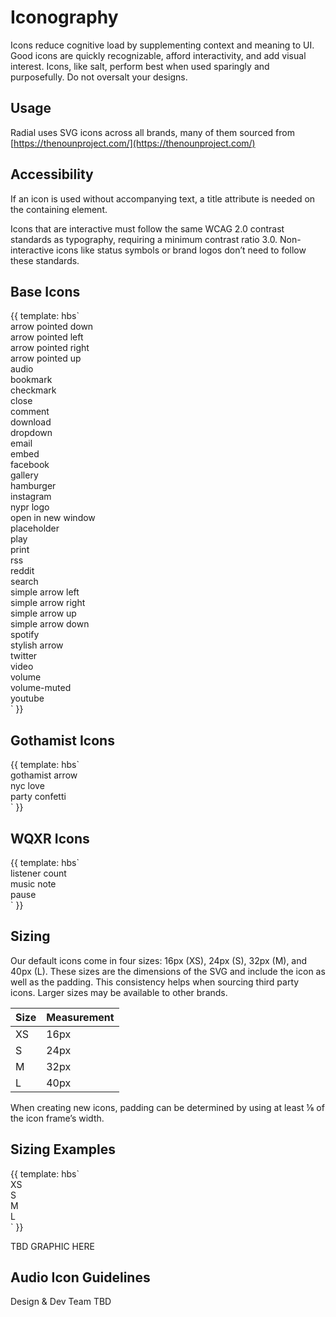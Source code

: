 
<Meta title="Foundations/Iconography" />


# Iconography

Icons reduce cognitive load by supplementing context and meaning to UI. Good icons are quickly recognizable, afford interactivity, and add visual interest. Icons, like salt, perform best when used sparingly and purposefully. Do not oversalt your designs.

## Usage

Radial uses SVG icons across all brands, many of them sourced from [https://thenounproject.com/](https://thenounproject.com/)


## Accessibility

If an icon is used without accompanying text, a title attribute is needed on the containing element.

Icons that are interactive must follow the same WCAG 2.0 contrast standards as typography, requiring a minimum contrast ratio 3.0. Non-interactive icons like status symbols or brand logos don’t need to follow these standards.

## Base Icons

<Preview>
  <Story name="BaseIcons" height="500px">{{
    template: hbs`
    <div class="l-grid l-grid--4up">
      <div>
        <div class="u-flex u-align-items--center u-space--bottom">
            <span class="o-icon u-icon--s u-space--right">
              <Icon @icon='arrow-pointed-down' @title='icon title' />
            </span>
          <div>arrow pointed down</div>
        </div>
      </div>
      <div>
        <div class="u-flex u-align-items--center u-space--bottom">
            <span class="o-icon u-icon--s u-space--right">
              <Icon @icon='arrow-pointed-left' @title='icon title' />
            </span>
          <div>arrow pointed left</div>
        </div>
      </div>
      <div>
        <div class="u-flex u-align-items--center u-space--bottom">
            <span class= "o-icon u-icon--s u-space--right">
              <Icon @icon='arrow-pointed-right' @title='icon title' />
            </span>
          <div>arrow pointed right</div>
        </div>
      </div>
      <div>
        <div class="u-flex u-align-items--center u-space--bottom">
            <span class= "o-icon u-icon--s u-space--right">
              <Icon @icon='arrow-pointed-up' @title='icon title' />
            </span>
          <div>arrow pointed up</div>
        </div>
      </div>
      <div>
        <div class= "u-flex u-align-items--center u-space--bottom">
            <span class= "o-icon u-icon--s u-space--right">
              <Icon @icon='audio' @title='icon title' />
            </span>
          <div>audio</div>
        </div>
      </div>
      <div>
        <div class= "u-flex u-align-items--center u-space--bottom">
            <span class= "o-icon u-icon--s u-space--right">
              <Icon @icon='bookmark' @title='icon title' />
            </span>
          <div>bookmark</div>
        </div>
      </div>
      <div>
        <div class= "u-flex u-align-items--center u-space--bottom">
            <span class= "o-icon u-icon--s u-space--right">
              <Icon @icon='checkmark' @title='icon title' />
            </span>
          <div>checkmark</div>
        </div>
      </div>
      <div>
        <div class= "u-flex u-align-items--center u-space--bottom">
            <span class= "o-icon u-icon--s u-space--right">
              <Icon @icon='close' @title='icon title' />
            </span>
          <div>close</div>
        </div>
      </div>
      <div>
        <div class= "u-flex u-align-items--center u-space--bottom">
            <span class= "o-icon u-icon--s u-space--right">
              <Icon @icon='comment' @title='icon title' />
            </span>
          <div>comment</div>
        </div>
      </div>
      <div>
        <div class= "u-flex u-align-items--center u-space--bottom">
            <span class= "o-icon u-icon--s u-space--right">
              <Icon @icon='download' @title='icon title' />
            </span>
          <div>download</div>
        </div>
      </div>
      <div>
        <div class= "u-flex u-align-items--center u-space--bottom">
            <span class= "o-icon u-icon--s u-space--right">
              <Icon @icon='dropdown' @title='icon title' />
            </span>
          <div>dropdown</div>
        </div>
      </div>
      <div>
        <div class= "u-flex u-align-items--center u-space--bottom">
            <span class= "o-icon u-icon--s u-space--right">
              <Icon @icon='email' @title='icon title' />
            </span>
          <div>email</div>
        </div>
      </div>
      <div>
        <div class= "u-flex u-align-items--center u-space--bottom">
            <span class= "o-icon u-icon--s u-space--right">
              <Icon @icon='embed' @title='icon title' />
            </span>
          <div>embed</div>
        </div>
      </div>
      <div>
        <div class= "u-flex u-align-items--center u-space--bottom">
            <span class= "o-icon u-icon--s u-space--right">
              <Icon @icon='facebook' @title='icon title' />
            </span>
          <div>facebook</div>
        </div>
      </div>
      <div>
        <div class= "u-flex u-align-items--center u-space--bottom">
            <span class= "o-icon u-icon--s u-space--right">
              <Icon @icon='gallery' @title='icon title' />
            </span>
          <div>gallery</div>
        </div>
      </div>
      <div>
        <div class= "u-flex u-align-items--center u-space--bottom">
            <span class= "o-icon u-icon--s u-space--right">
              <Icon @icon='hamburger' @title='icon title' />
            </span>
          <div>hamburger</div>
        </div>
      </div>
      <div>
        <div class= "u-flex u-align-items--center u-space--bottom">
            <span class= "o-icon u-icon--s u-space--right">
              <Icon @icon='instagram' @title='icon title' />
            </span>
          <div>instagram</div>
        </div>
      </div>
      <div>
        <div class= "u-flex u-align-items--center u-space--bottom">
            <span class= "o-icon u-icon--s u-space--right">
              <Icon @icon='nypr-logo' @title='icon title' />
            </span>
          <div>nypr logo</div>
        </div>
      </div>
      <div>
        <div class= "u-flex u-align-items--center u-space--bottom">
            <span class= "o-icon u-icon--s u-space--right">
              <Icon @icon='open-in-new-window' @title='icon title' />
            </span>
          <div>open in new window</div>
        </div>
      </div>
      <div>
        <div class= "u-flex u-align-items--center u-space--bottom">
            <span class= "o-icon u-icon--s u-space--right">
              <Icon @icon='placeholder' @title='icon title' />
            </span>
          <div>placeholder</div>
        </div>
      </div>
      <div>
        <div class= "u-flex u-align-items--center u-space--bottom">
            <span class= "o-icon u-icon--s u-space--right">
              <Icon @icon='play' @title='icon title' />
            </span>
          <div>play</div>
        </div>
      </div>
      <div>
        <div class= "u-flex u-align-items--center u-space--bottom">
            <span class= "o-icon u-icon--s u-space--right">
              <Icon @icon='print' @title='icon title' />
            </span>
          <div>print</div>
        </div>
      </div>
      <div>
        <div class= "u-flex u-align-items--center u-space--bottom">
            <span class= "o-icon u-icon--s u-space--right">
              <Icon @icon='rss' @title='icon title' />
            </span>
          <div>rss</div>
        </div>
      </div>
      <div>
        <div class= "u-flex u-align-items--center u-space--bottom">
            <span class= "o-icon u-icon--s u-space--right">
              <Icon @icon='reddit' @title='icon title' />
            </span>
          <div>reddit</div>
        </div>
      </div>
      <div>
        <div class= "u-flex u-align-items--center u-space--bottom">
            <span class= "o-icon u-icon--s u-space--right">
              <Icon @icon='search' @title='icon title' />
            </span>
          <div>search</div>
        </div>
      </div>
      <div>
        <div class= "u-flex u-align-items--center u-space--bottom">
            <span class= "o-icon u-icon--s u-space--right">
              <Icon @icon='simple-arrow-left' @title='icon title' />
            </span>
          <div>simple arrow left</div>
        </div>
      </div>
      <div>
        <div class= "u-flex u-align-items--center u-space--bottom">
            <span class= "o-icon u-icon--s u-space--right">
              <Icon @icon='simple-arrow-right' @title='icon title' />
            </span>
          <div>simple arrow right</div>
        </div>
      </div>
      <div>
        <div class= "u-flex u-align-items--center u-space--bottom">
            <span class= "o-icon u-icon--s u-space--right">
              <Icon @icon='simple-arrow-up' @title='icon title' />
            </span>
          <div>simple arrow up</div>
        </div>
      </div>
      <div>
        <div class= "u-flex u-align-items--center u-space--bottom">
            <span class= "o-icon u-icon--s u-space--right">
              <Icon @icon='simple-arrow-down' @title='icon title' />
            </span>
          <div>simple arrow down</div>
        </div>
      </div>
      <div>
        <div class= "u-flex u-align-items--center u-space--bottom">
            <span class= "o-icon u-icon--s u-space--right">
              <Icon @icon='spotify' @title='icon title' />
            </span>
          <div>spotify</div>
        </div>
      </div>
      <div>
        <div class= "u-flex u-align-items--center u-space--bottom">
            <span class= "o-icon u-icon--s u-space--right">
              <Icon @icon='stylish-arrow' @title='icon title' />
            </span>
          <div>stylish arrow</div>
        </div>
      </div>
      <div>
        <div class= "u-flex u-align-items--center u-space--bottom">
            <span class= "o-icon u-icon--s u-space--right">
              <Icon @icon='twitter' @title='icon title' />
            </span>
          <div>twitter</div>
        </div>
      </div>
      <div>
        <div class= "u-flex u-align-items--center u-space--bottom">
            <span class= "o-icon u-icon--s u-space--right">
              <Icon @icon='video' @title='icon title' />
            </span>
          <div>video</div>
        </div>
      </div>
      <div>
        <div class= "u-flex u-align-items--center u-space--bottom">
            <span class= "o-icon u-icon--s u-space--right">
              <Icon @icon='volume' @title='icon title' />
            </span>
          <div>volume</div>
        </div>
      </div>
      <div>
        <div class= "u-flex u-align-items--center u-space--bottom">
            <span class= "o-icon u-icon--s u-space--right">
              <Icon @icon='volume-muted' @title='icon title' />
            </span>
          <div>volume-muted</div>
        </div>
      </div>
      <div>
        <div class= "u-flex u-align-items--center u-space--bottom">
            <span class= "o-icon u-icon--s u-space--right">
              <Icon @icon='youtube' @title='icon title' />
            </span>
          <div>youtube</div>
        </div>
      </div>
    </div>
    `
  }}</Story>
</Preview>

## Gothamist Icons

<Preview>
  <Story name="GothamistIcons" height="100px">{{
    template: hbs`
    <div class="l-grid l-grid--4up">
      <div>
        <div class="u-flex u-align-items--center u-space--bottom">
            <span class="o-icon u-icon--s u-space--right">
              <Icon @icon='gothamist/arrow' @title='icon title' />
            </span>
          <div>gothamist arrow</div>
        </div>
      </div>
      <div>
        <div class="u-flex u-align-items--center u-space--bottom">
            <span class="o-icon u-icon--l u-space--right">
              <Icon @icon='gothamist/nyc-love' @title='icon title' />
            </span>
          <div>nyc love</div>
        </div>
      </div>
      <div>
        <div class="u-flex u-align-items--center u-space--bottom">
            <span class="o-icon u-icon--l u-space--right">
              <Icon @icon='gothamist/party-confetti' @title='icon title' />
            </span>
          <div>party confetti</div>
        </div>
      </div>
    </div>
    `
  }}</Story>
</Preview>

## WQXR Icons

<Preview>
  <Story name="WqxrIcons" height="100px">{{
    template: hbs`
    <div class="l-grid l-grid--4up">
      <div>
        <div class="u-flex u-align-items--center u-space--bottom">
            <span class="o-icon u-icon--s u-space--right">
              <Icon @icon='wqxr/listener-count' @title='icon title' />
            </span>
          <div>listener count</div>
        </div>
      </div>
      <div>
        <div class="u-flex u-align-items--center u-space--bottom">
            <span class="o-icon u-icon--s u-space--right">
              <Icon @icon='wqxr/music-note' @title='icon title' />
            </span>
          <div>music note</div>
        </div>
      </div>
      <div>
        <div class="u-flex u-align-items--center u-space--bottom">
            <span class="o-icon u-icon--s u-space--right">
              <Icon @icon='wqxr/pause' @title='icon title' />
            </span>
          <div>pause</div>
        </div>
      </div>
    </div>
    `
  }}</Story>
</Preview>

## Sizing

Our default icons come in four sizes: 16px (XS), 24px (S), 32px (M), and 40px (L). These sizes are the dimensions of the SVG and include the icon as well as the padding. This consistency helps when sourcing third party icons. Larger sizes may be available to other brands. 

| Size | Measurement |
| -- | -- |
| XS | 16px |
| S | 24px |
| M | 32px |
| L | 40px |

When creating new icons, padding can be determined by using at least ⅛ of the icon frame’s width.

## Sizing Examples

<Preview>
  <Story name="IconSizes" height="175px">{{
    template: hbs`
          <div class= "u-flex u-align-items--center u-space--bottom">
              <span class= "o-icon u-icon--xs u-space--right">
                <Icon @icon='audio' @title='icon title' />
              </span>
            <div>XS</div>
          </div>
          <div class= "u-flex u-align-items--center u-space--bottom">
              <span class= "o-icon u-icon--s u-space--right">
                <Icon @icon='audio' @title='icon title' />
              </span>
            <div>S</div>
          </div>
          <div class= "u-flex u-align-items--center u-space--bottom">
              <span class= "o-icon u-icon--m u-space--right">
                <Icon @icon='audio' @title='icon title' />
              </span>
            <div>M</div>
          </div>
          <div class= "u-flex u-align-items--center u-space--bottom">
              <span class= "o-icon u-icon--l u-space--right">
                <Icon @icon='audio' @title='icon title' />
              </span>
            <div>L</div>
          </div>
    `
  }}</Story>
</Preview>

TBD GRAPHIC HERE

## Audio Icon Guidelines

Design & Dev Team TBD

